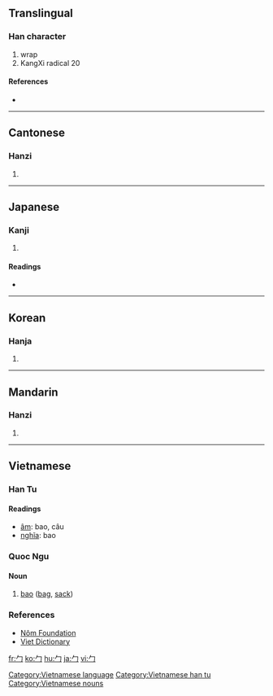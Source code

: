 ==Translingual==
{{stroke order|type=animate}}

===Han character===
{{Han char|rn=20|rad=勹|as=00|sn=2|four=|canj=竹尸 (HS), X竹尸 (XHS)}}

# wrap
# KangXi radical 20

====References====
* {{Han ref|kx=0150.180|dkj=02493|dj=0339.060|hdz=10254.130|uh=52F9|ud=21241}}

----

==Cantonese==

===Hanzi===
{{yue-hanzi|jyut=|y=baau1}}

# {{defn|Cantonese}}

----

==Japanese==

===Kanji===
{{ja-kanji|grade=|rs=勹00}}

# {{defn|Japanese}}

====Readings====
* {{ja-readings|on=[[ほう]] (hō)|kun=[[つつむ]] (tsutsumu)}}

----

==Korean==

===Hanja===
{{ko-hanja|hangeul=포|rv=po|mr=p'o}}

# {{defn|Korean}}

----

==Mandarin==

===Hanzi===
{{cmn-hanzi|pin=[[bāo]] ([[bao1]])|wg=pao<sup>1</sup>}}

# {{defn|Mandarin}}

----
==Vietnamese==
===Han Tu===
{{vi-hantu}}
====Readings====
* [[音読|âm]]: bao, câu
* [[意義|nghĩa]]: bao
===Quoc Ngu===
====Noun====
# [[bao]] ([[bag]], [[sack]])
===References===
* [http://nomfoundation.org/nomdb/lookup.php Nôm Foundation]
* [http://www.vietdictionary.com Viet Dictionary]
[[Category:Vietnamese language]]
[[Category:Vietnamese han tu]]
[[Category:Vietnamese nouns]]

[[fr:勹]]
[[ko:勹]]
[[hu:勹]]
[[ja:勹]]
[[vi:勹]]